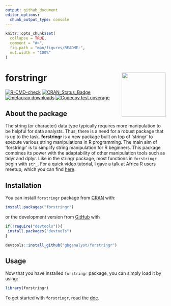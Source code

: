 ```yaml
---
output: github_document
editor_options: 
  chunk_output_type: console
---
```


<!-- README.md is generated from README.Rmd. Please edit that file -->

```r
knitr::opts_chunk$set(
  collapse = TRUE,
  comment = "#>",
  fig.path = "man/figures/README-",
  out.width = "100%"
)
```

# forstringr <a><img src='man/figures/logo.png' align="right" height="138.5" /></a>

<!-- badges: start -->
[![R-CMD-check](https://github.com/gbganalyst/forstringr/actions/workflows/R-CMD-check.yaml/badge.svg)](https://github.com/gbganalyst/forstringr/actions/workflows/R-CMD-check.yaml)
[![CRAN_Status_Badge](https://www.r-pkg.org/badges/version/forstringr)](https://cran.r-project.org/package=forstringr)
[![metacran downloads](https://cranlogs.r-pkg.org/badges/grand-total/forstringr)](https://cran.r-project.org/package=forstringr)
[![Codecov test coverage](https://codecov.io/gh/gbganalyst/forstringr/branch/main/graph/badge.svg)](https://app.codecov.io/gh/gbganalyst/forstringr?branch=main)
<!-- badges: end -->

## About the package

The string (or character) data type typically requires more manipulation to be helpful for data analysts. Thus, there is a need for a robust package that is up to the task. **forstringr** is a new package built on top of 'stringr' to execute various string manipulations in R programming. The main aim of 'forstringr' is to simplify string manipulation for R beginners. This package combines its power with the adaptability of other manipulation tools such as tidyr and dplyr. Like in the stringr package, most functions in `forstringr` begin with `str_`. For a quick video tutorial, I gave a talk at Africa R users meetup, which you can find [here](https://r4africa.org/event/1sept2022).


## Installation

You can install `forstringr` package from [CRAN](https://cran.r-project.org/) with:

```r
install.packages("forstringr")

```

or the development version from [GitHub](https://github.com/) with

``` r
if(!require("devtools")){
 install.packages("devtools")
}

devtools::install_github("gbganalyst/forstringr")
```

## Usage

Now that you have installed `forstringr` package, you can simply load it by using:

```r
library(forstringr)
```

To get started with `forstringr`, read the [doc](https://gbganalyst.github.io/forstringr/articles/index.html).

